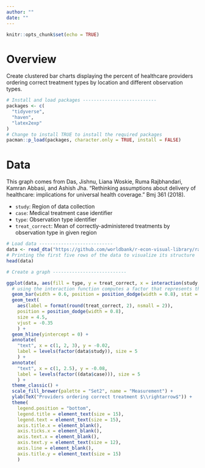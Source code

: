 ```yaml
---
author: ""
date: ""
---
```


```r
knitr::opts_chunk$set(echo = TRUE)
```

# Overview

Create clustered bar charts displaying the percent of healthcare providers ordering correct treatment types by location and different observation types.

```r
# Install and load packages ---------------------------
packages <- c(
  "tidyverse",
  "haven",
  "latex2exp"
)
# Change to install TRUE to install the required packages
pacman::p_load(packages, character.only = TRUE, install = FALSE)
```

# Data

This graph comes from Das, Jishnu, Liana Woskie, Ruma Rajbhandari, Kamran Abbasi, and Ashish Jha. “Rethinking assumptions about delivery of healthcare: implications for universal health coverage.” Bmj 361 (2018).

- `study`: Region of data collection
- `case`: Medical treatment case identifier
- `type`: Observation type identifier
- `treat_correct`: Mean of correctly-administered treatments by observation type in given region

```r
# Load data ---------------------------
data <- read_dta("https://github.com/worldbank/r-econ-visual-library/raw/master/Library/Data/BarPlotsTwoVariables.dta")
# Printing the first five rows of the data to visualize its structure
head(data)
```

```r
# Create a graph ---------------------------

ggplot(data, aes(fill = type, y = treat_correct, x = interaction(study, case))) +  
  # using the interaction function computes a factor that represents the interaction of the given factors (study and case in this example)
  geom_bar(width = 0.6, position = position_dodge(width = 0.8), stat = "identity") +
  geom_text(
    aes(label = format(round(treat_correct, 2), nsmall = 2)),  
    position = position_dodge(width = 0.8),
    size = 4.5,
    vjust = -0.35
    ) +
  geom_hline(yintercept = 0) +
  annotate(
    "text", x = c(1, 2, 3), y = -0.02,
    label = levels(factor(data$study)), size = 5
    ) +
  annotate(
    "text", x = c(1, 2.5), y = -0.08,
    label = levels(factor((data$case))), size = 5
    ) +
  theme_classic() +
  scale_fill_brewer(palette = "Set2", name = "Measurement") +
  ylab(TeX("Providers ordering correct treatment $\\rightarrow$")) +
  theme(
    legend.position = "bottom",
    legend.title = element_text(size = 15),
    legend.text = element_text(size = 15),
    axis.title.x = element_blank(),
    axis.ticks.x = element_blank(),
    axis.text.x = element_blank(),
    axis.text.y = element_text(size = 12),
    axis.line = element_blank(),
    axis.title.y = element_text(size = 15)
    )

```
